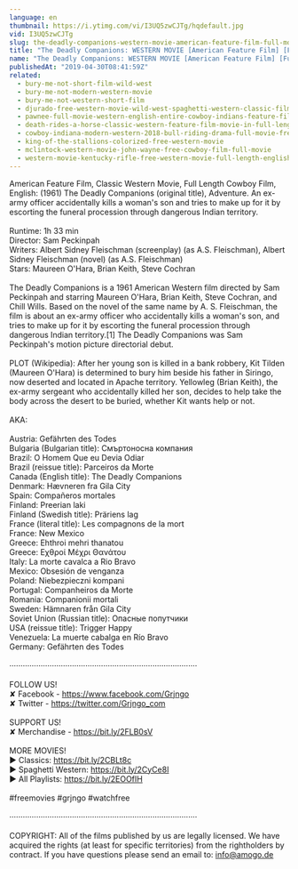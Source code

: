 ```yaml
---
language: en
thumbnail: https://i.ytimg.com/vi/I3UQ5zwCJTg/hqdefault.jpg
vid: I3UQ5zwCJTg
slug: the-deadly-companions-western-movie-american-feature-film-full-movie-english-free-films
title: "The Deadly Companions: WESTERN MOVIE [American Feature Film] [Full Movie] - ENGLISH - Free Films"
name: "The Deadly Companions: WESTERN MOVIE [American Feature Film] [Full Movie] - ENGLISH - Free Films"
publishedAt: "2019-04-30T08:41:59Z"
related:
  - bury-me-not-short-film-wild-west
  - bury-me-not-modern-western-movie
  - bury-me-not-western-short-film
  - djurado-free-western-movie-wild-west-spaghetti-western-classic-film-full-action-movie
  - pawnee-full-movie-western-english-entire-cowboy-indians-feature-film-free-full-westerns
  - death-rides-a-horse-classic-western-feature-film-movie-in-full-length-full-movies-for-free
  - cowboy-indiana-modern-western-2018-bull-riding-drama-full-movie-free-feature-film-hd
  - king-of-the-stallions-colorized-free-western-movie
  - mclintock-western-movie-john-wayne-free-cowboy-film-full-movie
  - western-movie-kentucky-rifle-free-western-movie-full-length-english-full-movies
---
```


American Feature Film, Classic Western Movie, Full Length Cowboy Film, English: (1961) The Deadly Companions (original title), Adventure. An ex-army officer accidentally kills a woman's son and tries to make up for it by escorting the funeral procession through dangerous Indian territory.<br />
<br />
Runtime: 1h 33 min<br />
Director: Sam Peckinpah<br />
Writers: Albert Sidney Fleischman (screenplay) (as A.S. Fleischman), Albert Sidney Fleischman (novel) (as A.S. Fleischman)<br />
Stars: Maureen O'Hara, Brian Keith, Steve Cochran<br />
<br />
The Deadly Companions is a 1961 American Western film directed by Sam Peckinpah and starring Maureen O'Hara, Brian Keith, Steve Cochran, and Chill Wills. Based on the novel of the same name by A. S. Fleischman, the film is about an ex-army officer who accidentally kills a woman's son, and tries to make up for it by escorting the funeral procession through dangerous Indian territory.[1] The Deadly Companions was Sam Peckinpah's motion picture directorial debut.<br />
<br />
PLOT (Wikipedia): After her young son is killed in a bank robbery, Kit Tilden (Maureen O'Hara) is determined to bury him beside his father in Siringo, now deserted and located in Apache territory. Yellowleg (Brian Keith), the ex-army sergeant who accidentally killed her son, decides to help take the body across the desert to be buried, whether Kit wants help or not.<br />
<br />
AKA:<br />
<br />
Austria: Gefährten des Todes<br />
Bulgaria (Bulgarian title): Смъртоносна компания<br />
Brazil: O Homem Que eu Devia Odiar<br />
Brazil (reissue title): Parceiros da Morte<br />
Canada (English title): The Deadly Companions<br />
Denmark: Hævneren fra Gila City<br />
Spain: Compañeros mortales<br />
Finland: Preerian laki<br />
Finland (Swedish title): Präriens lag<br />
France (literal title): Les compagnons de la mort<br />
France: New Mexico<br />
Greece: Ehthroi mehri thanatou<br />
Greece: Εχθροί Μέχρι Θανάτου<br />
Italy: La morte cavalca a Rio Bravo<br />
Mexico: Obsesión de venganza<br />
Poland: Niebezpieczni kompani<br />
Portugal: Companheiros da Morte<br />
Romania: Companionii mortali<br />
Sweden: Hämnaren från Gila City<br />
Soviet Union (Russian title): Опасные попутчики<br />
USA (reissue title): Trigger Happy<br />
Venezuela: La muerte cabalga en Río Bravo<br />
Germany: Gefährten des Todes<br />
<br />
····················································································<br />
<br />
FOLLOW US!<br />
✘ Facebook - https://www.facebook.com/Grjngo<br />
✘ Twitter - https://twitter.com/Grjngo_com<br />
<br />
SUPPORT US!<br />
✘ Merchandise - https://bit.ly/2FLB0sV<br />
<br />
MORE MOVIES! <br />
► Classics: https://bit.ly/2CBLt8c <br />
► Spaghetti Western: https://bit.ly/2CyCe8I <br />
► All Playlists: https://bit.ly/2EOOfIH <br />
<br />
#freemovies #grjngo #watchfree<br />
<br />
····················································································<br />
<br />
COPYRIGHT: All of the films published by us are legally licensed. We have acquired the rights (at least for specific territories) from the rightholders by contract. If you have questions please send an email to: info@amogo.de